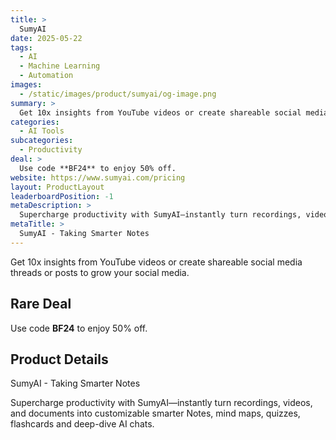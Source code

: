 ```yaml
---
title: >
  SumyAI
date: 2025-05-22
tags:
  - AI
  - Machine Learning
  - Automation
images:
  - /static/images/product/sumyai/og-image.png
summary: >
  Get 10x insights from YouTube videos or create shareable social media threads or posts to grow your social media.
categories:
  - AI Tools
subcategories:
  - Productivity
deal: >
  Use code **BF24** to enjoy 50% off.
website: https://www.sumyai.com/pricing
layout: ProductLayout
leaderboardPosition: -1
metaDescription: >
  Supercharge productivity with SumyAI—instantly turn recordings, videos, and documents into customizable smarter Notes, mind maps, quizzes, flashcards and deep-dive AI chats.
metaTitle: >
  SumyAI - Taking Smarter Notes
---
```

Get 10x insights from YouTube videos or create shareable social media threads or posts to grow your social media.

## Rare Deal

Use code **BF24** to enjoy 50% off.

## Product Details

SumyAI - Taking Smarter Notes

Supercharge productivity with SumyAI—instantly turn recordings, videos, and documents into customizable smarter Notes, mind maps, quizzes, flashcards and deep-dive AI chats.
